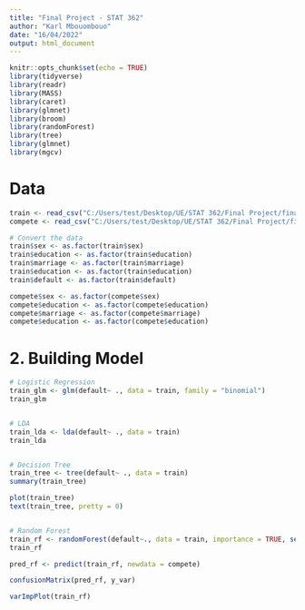 ---
title: "Final Project - STAT 362"
author: "Karl Mbouombouo"
date: "16/04/2022"
output: html_document
---

```{r setup, include=FALSE}
knitr::opts_chunk$set(echo = TRUE)
library(tidyverse)
library(readr)
library(MASS)
library(caret)
library(glmnet)
library(broom)
library(randomForest)
library(tree)
library(glmnet)
library(mgcv)
```

# Data
```{r}
train <- read_csv("C:/Users/test/Desktop/UE/STAT 362/Final Project/final_train(1).csv")
compete <- read_csv("C:/Users/test/Desktop/UE/STAT 362/Final Project/final_compete(1).csv")

# Convert the data
train$sex <- as.factor(train$sex)
train$education <- as.factor(train$education)
train$marriage <- as.factor(train$marriage)
train$education <- as.factor(train$education)
train$default <- as.factor(train$default)

compete$sex <- as.factor(compete$sex)
compete$education <- as.factor(compete$education)
compete$marriage <- as.factor(compete$marriage)
compete$education <- as.factor(compete$education)
```

# 2. Building Model
```{r}
# Logistic Regression
train_glm <- glm(default~ ., data = train, family = "binomial")
train_glm


# LDA
train_lda <- lda(default~ ., data = train)
train_lda


# Decision Tree
train_tree <- tree(default~ ., data = train)
summary(train_tree)

plot(train_tree)
text(train_tree, pretty = 0)


# Random Forest
train_rf <- randomForest(default~., data = train, importance = TRUE, set.seed(nrow(train)))
train_rf

pred_rf <- predict(train_rf, newdata = compete)

confusionMatrix(pred_rf, y_var)

varImpPlot(train_rf)
```